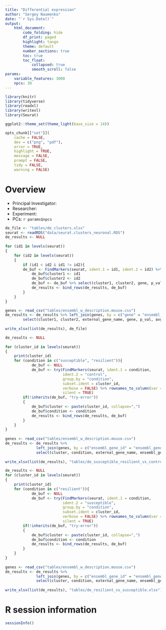 ```yaml
---
title: "Differential expression"
author: "Sergey Naumenko"
date: "`r Sys.Date()`"
output:
    html_document:
        code_folding: hide
        df_print: paged
        highlight: tango
        theme: default
        number_sections: true
        toc: true
        toc_float:
            collapsed: true
            smooth_scroll: false
params:
    variable_features: 3000
    npcs: 30
---
```



```r
library(knitr)
library(tidyverse)
library(readxl)
library(writexl)
library(Seurat)

ggplot2::theme_set(theme_light(base_size = 14))

opts_chunk[["set"]](
    cache = FALSE,
    dev = c("png", "pdf"),
    error = TRUE,
    highlight = TRUE,
    message = FALSE,
    prompt = FALSE,
    tidy = FALSE,
    warning = FALSE)

```

# Overview
- Principal Investigator: 
- Researcher: 
- Experiment: 
- PCs: `r params$npcs`

```r
de_file <- "tables/de_clusters.xlsx"
seurat <- readRDS("data/seurat.clusters_neuronal.RDS")
de_results <- NULL
    
for (id1 in levels(seurat))
{
    for (id2 in levels(seurat))
    {
        if (id1 < id2 & id1 != id2){
        de_buf <- FindMarkers(seurat, ident.1 = id1, ident.2 = id2) %>% rownames_to_column(var = "gene")
            de_buf$cluster1 <- id1
            de_buf$cluster2 <- id2
            de_buf <- de_buf %>% select(cluster1, cluster2, gene, p_val, avg_logFC, pct.1, pct.2, p_val_adj)
            de_results <- bind_rows(de_results, de_buf)
        }
    }
}

genes <- read_csv("tables/ensembl_w_description.mouse.csv")
de_results <- de_results %>% left_join(genes, by = c("gene" = "ensembl_gene_id")) %>% 
        select(cluster1, cluster2, external_gene_name, gene, p_val, avg_logFC, pct.1, pct.2, p_val_adj,            external_gene_name, description)
    
write_xlsx(list(de_results), de_file)

```

```r
de_results <- NULL
    
for (cluster_id in levels(seurat))
{
    print(cluster_id)
    for (condition in c("susceptible", "resilient")){
            de_buf <- NULL
            de_buf <- try(FindMarkers(seurat, ident.1 = condition, 
                          ident.2 = "control",
        	              group.by = "condition",
        	              subset.ident = cluster_id,
                          verbose = FALSE) %>% rownames_to_column(var = "ensembl_gene_id"), 
                          silent = TRUE)
        if(!inherits(de_buf, "try-error"))
        {
            de_buf$cluster <- paste(cluster_id, collapse=",")
        	de_buf$condition <- condition
        	de_results <- bind_rows(de_results, de_buf)
        }
    }
}
    
genes <- read_csv("tables/ensembl_w_description.mouse.csv")
de_results <- de_results %>% 
              left_join(genes, by = c("ensembl_gene_id" = "ensembl_gene_id")) %>% 
              select(cluster, condition, external_gene_name, ensembl_gene_id, p_val, avg_logFC, pct.1, pct.2, p_val_adj, description)
    
write_xlsx(list(de_results), "tables/de_susceptible_resilient_vs_control.xlsx")
```


```r
de_results <- NULL
for (cluster_id in levels(seurat))
{
    print(cluster_id)
    for (condition in c("resilient")){
            de_buf <- NULL
            de_buf <- try(FindMarkers(seurat, ident.1 = condition, 
                          ident.2 = "susceptible",
        	              group.by = "condition",
        	              subset.ident = cluster_id,
                          verbose = FALSE) %>% rownames_to_column(var = "ensembl_gene_id"), 
                          silent = TRUE)
        if(!inherits(de_buf, "try-error"))
        {
            de_buf$cluster <- paste(cluster_id, collapse=",")
        	de_buf$condition <- condition
        	de_results <- bind_rows(de_results, de_buf)
        }
    }
}
    
genes <- read_csv("tables/ensembl_w_description.mouse.csv")
de_results <- de_results %>% 
              left_join(genes, by = c("ensembl_gene_id" = "ensembl_gene_id")) %>% 
              select(cluster, condition, external_gene_name, ensembl_gene_id, p_val, avg_logFC, pct.1, pct.2, p_val_adj, description)
    
write_xlsx(list(de_results), "tables/de_resilient_vs_susceptible.xlsx")
```

# R session information
```r
sessionInfo()
```
